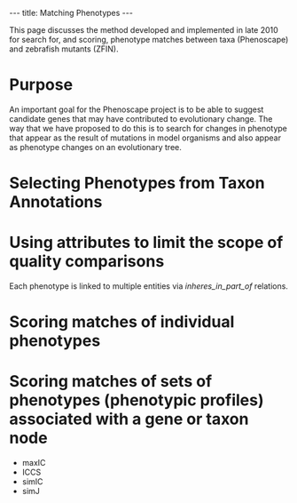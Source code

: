 ---
title: Matching Phenotypes
---

This page discusses the method developed and implemented in late 2010 for search for, and scoring, phenotype matches between taxa (Phenoscape) and zebrafish mutants (ZFIN).
= Purpose =

An important goal for the Phenoscape project is to be able to suggest candidate genes that may have contributed to evolutionary change.  The way that we have proposed to do this is to search for changes in phenotype that appear as the result of mutations in model organisms and also appear as phenotype changes on an evolutionary tree.

= Selecting Phenotypes from Taxon Annotations =

= Using attributes to limit the scope of quality comparisons =

Each phenotype is linked to multiple entities via ''inheres_in_part_of'' relations.

= Scoring matches of individual phenotypes =

= Scoring matches of sets of phenotypes (phenotypic profiles) associated with a gene or taxon node =


*maxIC
*ICCS
*simIC
*simJ